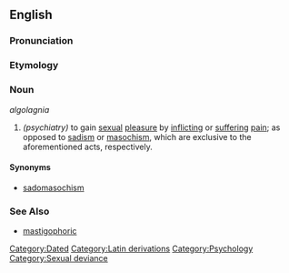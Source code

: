 ==English==

===Pronunciation===
{{substub}}

===Etymology===
{{etystub}}

===Noun===
''algolagnia''

# ''(psychiatry)'' to gain [[sexual]] [[pleasure]] by [[inflict]]ing or [[suffer]]ing [[pain]]; as opposed to [[sadism]] or [[masochism]], which are exclusive to the aforementioned acts, respectively.


====Synonyms====
*[[sadomasochism]]

===See Also===
* [[mastigophoric]]

[[Category:Dated]]
[[Category:Latin derivations]]
[[Category:Psychology]]
[[Category:Sexual deviance]]